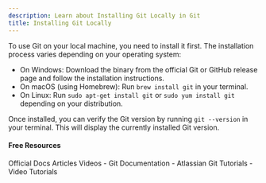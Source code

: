 ```yaml
---
description: Learn about Installing Git Locally in Git
title: Installing Git Locally
---
```


To use Git on your local machine, you need to install it first. The installation process varies depending on your operating system:

- On Windows: Download the binary from the official Git or GitHub release page and follow the installation instructions.
- On macOS (using Homebrew): Run `brew install git` in your terminal.
- On Linux: Run `sudo apt-get install git` or `sudo yum install git` depending on your distribution.

Once installed, you can verify the Git version by running `git --version` in your terminal. This will display the currently installed Git version.

#### Free Resources

<Tabs defaultValue="official">
<TabsList>
<TabsTrigger value="official">Official Docs</TabsTrigger>
<TabsTrigger value="article">Articles</TabsTrigger>
<TabsTrigger value="video">Videos</TabsTrigger>
</TabsList>

<TabsContent value="official">
- <Link href="https://git-scm.com/docs">Git Documentation</Link>
</TabsContent>
<TabsContent value="article">
- <Link href="https://www.atlassian.com/git/tutorials">Atlassian Git Tutorials</Link>
</TabsContent>
<TabsContent value="video">
- <Link href="https://www.youtube.com/results?search_query=git+installing-git-locally+tutorial">Video Tutorials</Link>
</TabsContent>
</Tabs>

<Outlet path="5-github/basics/installing-git-locally" />
